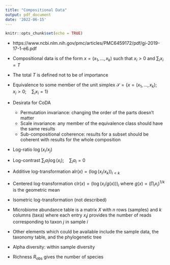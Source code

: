 ```yaml
---
title: "Compositional Data"
output: pdf_document
date: '2022-06-15'
---
```


```r
knitr::opts_chunk$set(echo = TRUE)
```

* https://www.ncbi.nlm.nih.gov/pmc/articles/PMC6459172/pdf/gi-2019-17-1-e6.pdf
* Compositional data is of the form $x = (x_1, \ldots, x_k)$ such that $x_i > 0$ and $\sum_i x_i = T$
* The total $T$ is defined not to be of importance
* Equivalence to some member of the unit simplex $\mathcal{S} = \{x = (x_1, \ldots, x_k); \quad x_i > 0; \quad \sum_i x_i = 1\}$
* Desirata for CoDA
  * Permutation invariance: changing the order of the parts doesn't matter
  * Scale invariance: any member of the equivalence class should have the same results
  * Sub-compositional coherence: results for a subset should be coherent with results for the whole composition
* Log-ratio $\log(x_i / x_j)$
* Log-contrast $\sum_i a_i \log(x_i); \quad \sum_i a_i = 0$
* Additive log-transformation $\text{alr}(x) = (\log(x_i / x_k))_{i < k}$
* Centered log-transformation $\text{clr}(x) = (\log(x_i / g(x)))_i$ where $g(x) = (\prod_i x_i)^{1 / k}$ is the geometric mean
* Isometric log-transformation (not described)

* Microbiome abundance table is a matrix $X$ with $n$ rows (samples) and $k$ columns (taxa) where each entry $x_ij$ provides the number of reads corresponding to taxon $j$ in sample $i$
* Other elements which could be available include the sample data, the taxonomy table, and the phylogenetic tree

* Alpha diversity: within sample diversity
* Richness $R_\text{obs}$ gives the number of species
